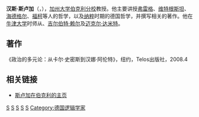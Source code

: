 '''汉斯·斯卢加'''（{{lang|en|Hans Sluga}}，{{bd|1939年|4月24日|||S}}），[[加州大学伯克利分校|加州大学伯克利分校]]教授。他主要讲授[[戈特洛布·弗雷格|弗雷格]]、[[维特根斯坦|维特根斯坦]]、[[海德格尔|海德格尔]]、[[福柯|福柯]]等人的哲学，以及[[纳粹|纳粹]]时期的德国哲学，并撰写相关的著作。他在[[牛津大学|牛津大学]]时师从{{le|R. M. 海尔|R. M. Hare}}、[[吉尔伯特·赖尔|吉尔伯特·赖尔]]及[[迈克尔·达米特|迈克尔·达米特]]。

==著作==
《政治的多元论：从卡尔·史密斯到汉娜·阿伦特》，纽约，Telos出版社，2008.4
==相关链接==
* [http://philosophy.berkeley.edu/sluga/ 斯卢加在伯克利的主页] {{Wayback|url=http://philosophy.berkeley.edu/sluga/ |date=20200920215634 }}

{{Authority control}}
[[Category:美國哲學家|S]]
[[Category:英國哲學家|S]]
[[Category:慕尼黑大學校友|S]]
[[Category:波恩大學校友|S]]
[[Category:牛津大學校友|S]]
[[Category:德国逻辑学家|Category:德国逻辑学家]]